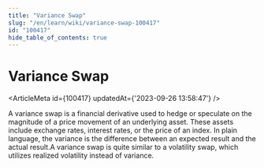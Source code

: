 ```yaml
---
title: "Variance Swap"
slug: "/en/learn/wiki/variance-swap-100417"
id: "100417"
hide_table_of_contents: true
---
```



# Variance Swap

<ArticleMeta id={100417} updatedAt={'2023-09-26 13:58:47'} />
<div className='border-solid border-b border-t-0 my-4 border-[var(--ifm-color-gray-300)]' />

A variance swap is a financial derivative used to hedge or speculate on the magnitude of a price movement of an underlying asset. These assets include exchange rates, interest rates, or the price of an index. In plain language, the variance is the difference between an expected result and the actual result.A variance swap is quite similar to a volatility swap, which utilizes realized volatility instead of variance.
